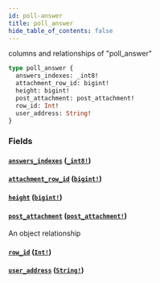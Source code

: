 ```yaml
---
id: poll-answer
title: poll_answer
hide_table_of_contents: false
---
```


columns and relationships of "poll_answer"

```graphql
type poll_answer {
  answers_indexes: _int8!
  attachment_row_id: bigint!
  height: bigint!
  post_attachment: post_attachment!
  row_id: Int!
  user_address: String!
}
```

### Fields

#### [`answers_indexes`](#) ([`_int8!`](../scalars/int-8))

#### [`attachment_row_id`](#) ([`bigint!`](../scalars/bigint))

#### [`height`](#) ([`bigint!`](../scalars/bigint))

#### [`post_attachment`](#) ([`post_attachment!`](../objects/post-attachment))

An object relationship

#### [`row_id`](#) ([`Int!`](../scalars/int))

#### [`user_address`](#) ([`String!`](../scalars/string))
